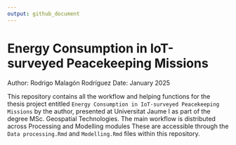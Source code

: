 ```yaml
---
output: github_document
---
```


# Energy Consumption in IoT-surveyed Peacekeeping Missions

Author: Rodrigo Malagón Rodríguez
Date: January 2025

This repository contains all the workflow and helping functions for the thesis project entitled
`Energy Consumption in IoT-surveyed Peacekeeping Missions` by the author, presented at Universitat Jaume I as part of the degree MSc. Geospatial Technologies. The main workflow is distributed across Processing and Modelling modules
These are accessible through the `Data processing.Rmd` and `Modelling.Rmd` files within this repository.